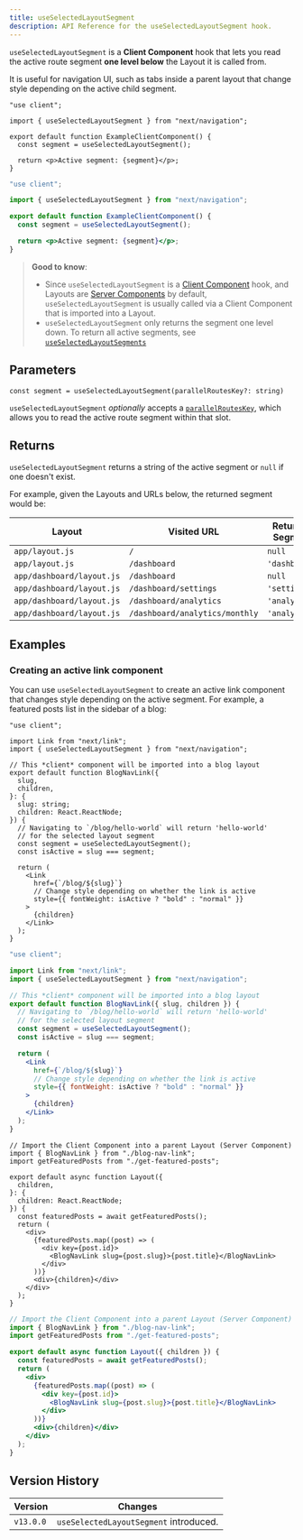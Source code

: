 ```yaml
---
title: useSelectedLayoutSegment
description: API Reference for the useSelectedLayoutSegment hook.
---
```


`useSelectedLayoutSegment` is a **Client Component** hook that lets you read the active route segment **one level below** the Layout it is called from.

It is useful for navigation UI, such as tabs inside a parent layout that change style depending on the active child segment.

```tsx filename="app/example-client-component.tsx" switcher
"use client";

import { useSelectedLayoutSegment } from "next/navigation";

export default function ExampleClientComponent() {
  const segment = useSelectedLayoutSegment();

  return <p>Active segment: {segment}</p>;
}
```

```jsx filename="app/example-client-component.js" switcher
"use client";

import { useSelectedLayoutSegment } from "next/navigation";

export default function ExampleClientComponent() {
  const segment = useSelectedLayoutSegment();

  return <p>Active segment: {segment}</p>;
}
```

> **Good to know**:
>
> - Since `useSelectedLayoutSegment` is a [Client Component](/docs/app/building-your-application/rendering/client-components) hook, and Layouts are [Server Components](/docs/app/building-your-application/rendering/server-components) by default, `useSelectedLayoutSegment` is usually called via a Client Component that is imported into a Layout.
> - `useSelectedLayoutSegment` only returns the segment one level down. To return all active segments, see [`useSelectedLayoutSegments`](/docs/app/api-reference/functions/use-selected-layout-segments)

## Parameters

```tsx
const segment = useSelectedLayoutSegment(parallelRoutesKey?: string)
```

`useSelectedLayoutSegment` _optionally_ accepts a [`parallelRoutesKey`](/docs/app/building-your-application/routing/parallel-routes#useselectedlayoutsegments), which allows you to read the active route segment within that slot.

## Returns

`useSelectedLayoutSegment` returns a string of the active segment or `null` if one doesn't exist.

For example, given the Layouts and URLs below, the returned segment would be:

| Layout                    | Visited URL                    | Returned Segment |
| ------------------------- | ------------------------------ | ---------------- |
| `app/layout.js`           | `/`                            | `null`           |
| `app/layout.js`           | `/dashboard`                   | `'dashboard'`    |
| `app/dashboard/layout.js` | `/dashboard`                   | `null`           |
| `app/dashboard/layout.js` | `/dashboard/settings`          | `'settings'`     |
| `app/dashboard/layout.js` | `/dashboard/analytics`         | `'analytics'`    |
| `app/dashboard/layout.js` | `/dashboard/analytics/monthly` | `'analytics'`    |

## Examples

### Creating an active link component

You can use `useSelectedLayoutSegment` to create an active link component that changes style depending on the active segment. For example, a featured posts list in the sidebar of a blog:

```tsx filename="app/blog/blog-nav-link.tsx" switcher
"use client";

import Link from "next/link";
import { useSelectedLayoutSegment } from "next/navigation";

// This *client* component will be imported into a blog layout
export default function BlogNavLink({
  slug,
  children,
}: {
  slug: string;
  children: React.ReactNode;
}) {
  // Navigating to `/blog/hello-world` will return 'hello-world'
  // for the selected layout segment
  const segment = useSelectedLayoutSegment();
  const isActive = slug === segment;

  return (
    <Link
      href={`/blog/${slug}`}
      // Change style depending on whether the link is active
      style={{ fontWeight: isActive ? "bold" : "normal" }}
    >
      {children}
    </Link>
  );
}
```

```jsx filename="app/blog/blog-nav-link.js" switcher
"use client";

import Link from "next/link";
import { useSelectedLayoutSegment } from "next/navigation";

// This *client* component will be imported into a blog layout
export default function BlogNavLink({ slug, children }) {
  // Navigating to `/blog/hello-world` will return 'hello-world'
  // for the selected layout segment
  const segment = useSelectedLayoutSegment();
  const isActive = slug === segment;

  return (
    <Link
      href={`/blog/${slug}`}
      // Change style depending on whether the link is active
      style={{ fontWeight: isActive ? "bold" : "normal" }}
    >
      {children}
    </Link>
  );
}
```

```tsx filename="app/blog/layout.tsx" switcher
// Import the Client Component into a parent Layout (Server Component)
import { BlogNavLink } from "./blog-nav-link";
import getFeaturedPosts from "./get-featured-posts";

export default async function Layout({
  children,
}: {
  children: React.ReactNode;
}) {
  const featuredPosts = await getFeaturedPosts();
  return (
    <div>
      {featuredPosts.map((post) => (
        <div key={post.id}>
          <BlogNavLink slug={post.slug}>{post.title}</BlogNavLink>
        </div>
      ))}
      <div>{children}</div>
    </div>
  );
}
```

```jsx filename="app/blog/layout.js" switcher
// Import the Client Component into a parent Layout (Server Component)
import { BlogNavLink } from "./blog-nav-link";
import getFeaturedPosts from "./get-featured-posts";

export default async function Layout({ children }) {
  const featuredPosts = await getFeaturedPosts();
  return (
    <div>
      {featuredPosts.map((post) => (
        <div key={post.id}>
          <BlogNavLink slug={post.slug}>{post.title}</BlogNavLink>
        </div>
      ))}
      <div>{children}</div>
    </div>
  );
}
```

## Version History

| Version   | Changes                                |
| --------- | -------------------------------------- |
| `v13.0.0` | `useSelectedLayoutSegment` introduced. |
